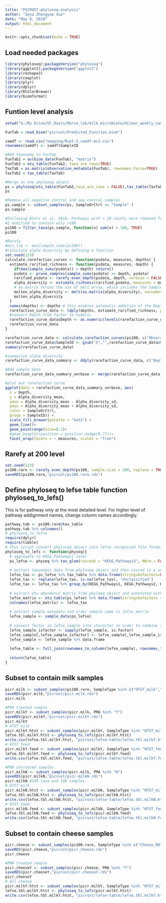 ```yaml
---
title: "PICRUST-phyloseq-analysis"
author: "Zeya Zhengyao Xue"
date: "May 8, 2018"
output: html_document
---
```


```r
knitr::opts_chunk$set(echo = TRUE)
```

## Load needed packages
```r
library(phyloseq);packageVersion("phyloseq")
library(ggplot2);packageVersion("ggplot2")
library(reshape2)
library(cowplot)
library(plyr)
library(dplyr)
library(RColorBrewer)
library(biomformat)
```


## Funtion level analysis
```r
setwd("G:/My Drive/UC_Davis/Marco_lab/milk_microbiota/Hilmar_weekly_samples/QIIME2")

FunTab = read_biom("picrust/Predicted_Function.biom")

samdf <- read.csv("mapping/Run1-5_samdf-mc2.csv")
rownames(samdf) <- samdf$SampleID

#Add taxonomy to FunTab
FunTab2 = as(biom_data(FunTab), "matrix")
FunTab3 = otu_table(FunTab2, taxa_are_rows=TRUE)
TaxTab = as.matrix(observation_metadata(FunTab), rownames.force=TRUE)
TaxTab2 = tax_table(TaxTab)

#Merge as one phyloseq object 
ps = phyloseq(otu_table(FunTab3,taxa_are_rows = FALSE),tax_table(TaxTab2), sample_data(samdf))
ps

#Remove all negative control and seq control samples
ps.sample <- subset_samples(ps, SampleOrCtrl == "Sample" )
ps.sample

#Following Bletz et al. 2016: Pathways with < 10 counts were removed from the table.
#I modified to contain only >100
ps100 = filter_taxa(ps.sample, function(x) sum(x) > 100, TRUE)
ps100

#Rarefy
#min_lib <- min(sample_sums(ps100))
#calculate alpha diversity by defining a function
set.seed(123)
calculate_rarefaction_curves <- function(psdata, measures, depths) {
  estimate_rarified_richness <- function(psdata, measures, depth) {
    if(max(sample_sums(psdata)) < depth) return()
    psdata <- prune_samples(sample_sums(psdata) >= depth, psdata)
    rarified_psdata <- rarefy_even_depth(psdata, depth, verbose = FALSE)
    alpha_diversity <- estimate_richness(rarified_psdata, measures = measures)
    # as.matrix forces the use of melt.array, which includes the Sample names (rownames)
    molten_alpha_diversity <- melt(as.matrix(alpha_diversity), varnames = c("SampleID", 'measures'), value.name = 'Alpha_diversity')
    molten_alpha_diversity
  }
  names(depths) <- depths # this enables automatic addition of the Depth to the output by ldply
  rarefaction_curve_data <- ldply(depths, estimate_rarified_richness, psdata = psdata, measures = measures, .id = 'Depth', .progress = ifelse(interactive(), 'text', 'none'))
  #convert Depth from factor to numeric
  rarefaction_curve_data$Depth <- as.numeric(levels(rarefaction_curve_data$Depth))[rarefaction_curve_data$Depth]
  rarefaction_curve_data
}

rarefaction_curve_data <- calculate_rarefaction_curves(ps100, c("Observed", "Shannon","Simpson","Chao1"), rep(c(1, 100, 200, 500, 1000), each = 10))
rarefaction_curve_data$SampleID <- gsub("X","",rarefaction_curve_data$SampleID)
summary(rarefaction_curve_data)

#summarize alpha diversity
rarefaction_curve_data_summary <- ddply(rarefaction_curve_data, c('Depth', 'SampleID', 'measures'), summarise, Alpha_diversity_mean = mean(Alpha_diversity), Alpha_diversity_sd = sd(Alpha_diversity))

#Add sample data
rarefaction_curve_data_summary_verbose <- merge(rarefaction_curve_data_summary, data.frame(sample_data(ps100)), by.x = 'SampleID', by.y = 'row.names')

#plot out rarefaction curve
ggplot(data = rarefaction_curve_data_summary_verbose, aes(
  x = Depth, 
  y = Alpha_diversity_mean, 
  ymin = Alpha_diversity_mean - Alpha_diversity_sd, 
  ymax = Alpha_diversity_mean + Alpha_diversity_sd,
  color = SampleOrCtrl,
  group = SampleID)) +
  scale_fill_brewer(palette = "Set2") + 
  geom_line()+
  geom_pointrange(size=0.1)+
  #geom_boxplot(position = position_dodge(0.77))+
  facet_wrap(facets = ~ measures, scales = "free")
```


## Rarefy at 200 level
```r
set.seed(123)
ps100.rare <- rarefy_even_depth(ps100, sample.size = 200, replace = TRUE, rngseed = 123 , trimOTUs = TRUE, verbose = TRUE) 
saveRDS(ps100.rare,"picrust/ps100.rare.rds")
```


## Define phyloseq to lefse table function phyloseq_to_lefs()
This is for pathway only at the most detailed level. For higher level of pathway addignment names, change column names accordingly.
```r
pathway.tab <- ps100.rare@tax_table
pathway.tab %>% colnames()
# phyloseq_to_lefse
require(dplyr)
require(tibble)
# this script convert phyloseq object into lefse recognized file format
phyloseq_to_lefs <- function(physeq){
  # aggregate to KEGG_Pathways1 level
  ps_lefse <- physeq %>% tax_glom(taxrank = "KEGG_Pathways3", NArm = FALSE)
  
  # extract taxonomic data from phyloseq object and then stored in a vector called lefse_tax
  lefse_tax <- ps_lefse %>% tax_table %>% data.frame(stringsAsFactors=FALSE)
  lefse_tax <- replace(lefse_tax, is.na(lefse_tax), 'Unclassified')
  lefse_tax <- lefse_tax %>% group_by(KEGG_Pathways1, KEGG_Pathways2, KEGG_Pathways3) %>% mutate(id = paste(KEGG_Pathways1, KEGG_Pathways2, KEGG_Pathways3, sep = "|")) %>% ungroup %>% pull(id)
  
  # extract otu abundance matrix from phyloeq object and annotated with tax information
  lefse_matrix <- otu_table(ps_lefse) %>% data.frame(stringsAsFactors = F) %>% t %>% data.frame
  colnames(lefse_matrix) <- lefse_tax 
  
  # extract sample matadata and order sample same in lefse_matrix
  lefse_sample <- sample_data(ps_lefse)
  
  # convert factor in lefse_sample into character in order to combine sample and abundance data
  lefse_sample_isfactor <- sapply(lefse_sample, is.factor)
  lefse_sample[,lefse_sample_isfactor] <- lefse_sample[,lefse_sample_isfactor] %>% lapply(as.character)
  lefse_sample <- lefse_sample %>% data.frame
  
  lefse_table <- full_join(rownames_to_column(lefse_sample), rownames_to_column(lefse_matrix), by = ("rowname" = "rowname")) %>% t
  
  return(lefse_table)
}
```

## Subset to contain milk samples
```r
picr.milk <- subset_samples(ps100.rare, SampleType %in% c("HTST_milk","Raw_milk","HTST_feed"))
saveRDS(picr.milk,"picrust/picr.milk.rds")
picr.milk

#PMA treated sample
picr.milkY <- subset_samples(picr.milk, PMA %in% "Y")
saveRDS(picr.milkY,"picrust/picr.milkY.rds")
picr.milkY 
# HTST milk 
picr.milkY.htst <- subset_samples(picr.milkY, SampleType %in% "HTST_milk")
lefse.tbl.milkY.htst <- phyloseq_to_lefs(picr.milkY.htst)
write.csv(lefse.tbl.milkY.htst, "picrust/lefse-table/lefse.tbl.milkY.htst.csv")
# HTST feed
picr.milkY.feed <- subset_samples(picr.milkY, SampleType %in% "HTST_feed")
lefse.tbl.milkY.feed <- phyloseq_to_lefs(picr.milkY.feed)
write.csv(lefse.tbl.milkY.feed, "picrust/lefse-table/lefse.tbl.milkY.feed.csv")

#PMA untreated samples
picr.milkN <- subset_samples(picr.milk, PMA %in% "N")
saveRDS(picr.milkN,"picrust/picr.milkN.rds")
picr.milkN #249 taxa and 188 samples
# HTST milk 
picr.milkN.htst <- subset_samples(picr.milkN, SampleType %in% "HTST_milk")
lefse.tbl.milkN.htst <- phyloseq_to_lefs(picr.milkN.htst)
write.csv(lefse.tbl.milkN.htst, "picrust/lefse-table/lefse.tbl.milkN.htst.csv")
# HTST feed
picr.milkN.feed <- subset_samples(picr.milkN, SampleType %in% "HTST_feed")
lefse.tbl.milkN.feed <- phyloseq_to_lefs(picr.milkN.feed)
write.csv(lefse.tbl.milkN.feed, "picrust/lefse-table/lefse.tbl.milkN.feed.csv")

```

## Subset to contain cheese samples
```r
picr.cheese <- subset_samples(ps100.rare, SampleType %in% c("Cheese_0D","Cheese_30D","Cheese_90D","Cheese_120D"))
saveRDS(picr.cheese,"picrust/picr.cheese.rds")
picr.cheese

#PMA treated sample
picr.cheeseY <- subset_samples(picr.cheese, PMA %in% "Y")
saveRDS(picr.cheeseY,"picrust/picr.cheeseY.rds")
picr.cheeseY 
# All cheese 
picr.milkY.htst <- subset_samples(picr.milkY, SampleType %in% "HTST_milk")
lefse.tbl.milkY.htst <- phyloseq_to_lefs(picr.milkY.htst)
write.csv(lefse.tbl.milkY.htst, "picrust/lefse-table/lefse.tbl.milkY.htst.csv")
```


